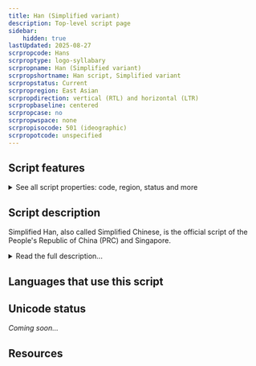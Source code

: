 ```yaml
---
title: Han (Simplified variant)
description: Top-level script page
sidebar:
    hidden: true
lastUpdated: 2025-08-27
scrpropcode: Hans
scrproptype: logo-syllabary
scrpropname: Han (Simplified variant)
scrpropshortname: Han script, Simplified variant
scrpropstatus: Current
scrpropregion: East Asian
scrpropdirection: vertical (RTL) and horizontal (LTR)
scrpropbaseline: centered
scrpropcase: no
scrpropwspace: none
scrpropisocode: 501 (ideographic)
scrpropotcode: unspecified
---
```



## Script features

<details>
<summary> See all script properties: code, region, status and more</summary>
<ScriptInfo />
</details>

## Script description

Simplified Han, also called Simplified Chinese, is the official script of the People's Republic of China (PRC) and Singapore.

<details>
<summary>Read the full description...</summary>It is used for writing the varieties of the Chinese language spoken in these place. There is some debate as to whether varieties of Chinese (many of which are mutually unintelligible) should be classified as separate languages or dialects of a single language. Speakers of Chinese tend to perceive them as dialects, but some linguists consider this identification to be inappropriate. Given the high level of internal variation in the spoken language, it is the written form which has provided a means for unifying Chinese culture, as the same characters are used for representing the same concepts across dialects/languages. There are two styles of Chinese characters; traditional and simplified. The traditional form has been used since the 5th century AD, and the simplified form is generally associated with the formation of the PRC in 1949, who introduced the script in an effort to increase literacy, although some non-standard simplified forms existed long before this time.

The simplified forms of characters were created by modifying the traditional forms so that complex components of some characters were omitted entirely or replaced by a simpler component. Some traditional characters were replaced in print by their cursive equivalents, which tend to be visually simpler. Occasionally, less complex ancient forms of a character were adopted in place of the standard traditional form. Many simplified characters do not bear any immediate resemblance to their traditional equivalents unless the reader knows what modifications were applied. Some traditional forms were not modified at all so are the same in both scripts.

There is a problem of underdifferentiation in Simplified Han writing; reducing the number of strokes makes characters easier to write, but also reduces their distinctness for the reader by the same measure. Some words which were previously represented by distinct characters are now all represented by a single character and it must be determined from the context which interpretation is intended.

The exact number of Simplified Han characters varies from source to source, in part because the number is always growing as new words are added to the lexicon. A competent grasp of approximately 2,500 characters is considered by educators to be essential for basic reading and writing skills, and about 5,200 characters are estimated to account for over 99% of the characters in use. The _Xīnhuá zìdiăn_ (New China Character Dictionary) lists 8,075 characters. The canonical order of signs arranges them according to semantic classifications ranging from specific to general; signs related to mankind, minerals, height etc.

Simplified Han can be written vertically or horizontally, but modern texts are almost always written in horizontal lines from left-to-right. In some cases, particularly where Simplified Han is used alongside a right-to-left script, for example in a bilingual Chinese-Arabic dictionary, the Han characters may also be written from right to left. Vertical text alignment is often used on signposts which are longer than they are wide, as well as for aesthetic purposes, and is always used in calligraphic texts.

The adoption of Simplified Han characters has been controversial; supporters praise the script for its simplicity and claim that it is easier to learn, although there is no empirical evidence to suggest that the increase in China's literacy rate has been due to the simplified script as opposed to financial investment in education. Critics claim that there was a propaganda motive in disseminating the simpler characters; the Chinese Communist Cultural Revolution perceived anything "old" or "traditional" to be hampering progression, and some of the ways in which some characters were modified have been criticized for subtly trying to mold people's thinking. There is also some criticism of the government for disregarding the traditional characters which were viewed by some as representative of centuries of Chinese culture.
</details>

## Languages that use this script

<WsList script='Hans' wsMax='5' />

## Unicode status

_Coming soon..._

## Resources

<ScriptResources detailSummary='seemore' />

